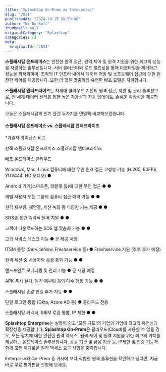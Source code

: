 ```yaml
---
title: "Splashtop On-Prem vs Enterprise"
slug: "7831"
publishedAt: "2024-10-15 08:50:08"
author: "We Do Soft"
thumbnail: null
originalCategory: "Splashtop"
categories: []
meta:
  originalId: "7831"
---
```


**스플래시탑 온프레미스**는 안전한 원격 접근, 원격 제어 및 원격 지원을 위한 최고의 성능을 자랑하는 솔루션입니다. 서버 클러스터와 로드 밸런싱을 통해 다운타임을 제거하고 성능을 최적화하며, 조직의 IT 인프라 내에서 데이터 저장 및 소프트웨어 접근에 대한 완전한 제어를 제공합니다. 또한 더 많은 맞춤화와 유연한 배포 모델을 지원합니다.

**스플래시탑 엔터프라이즈**는 차세대 클라우드 기반의 원격 접근, 지원 및 관리 솔루션으로, 전 세계 데이터 센터를 통한 높은 가용성과 자동 업데이트, 손쉬운 확장성을 제공합니다.

오늘은 스플래시탑의 인기 플랜 두가지를 면밀히 비교해보겠습니다.

#### 스플래시탑 온프레미스 vs. 스플래시탑 엔터프라이즈

*기술자 라이선스 비교

   

항목
스플래시탑 온프레미스
스플래시탑 엔터프라이즈

배포
온프레미스
클라우드

Windows, Mac, Linux 컴퓨터에 대한 무인 원격 접근
고성능 기능 (H.265, 60FPS, YUV444, HD 오디오)
●

Android 기기(스마트폰, 태블릿 등)에 대한 무인 접근
●
●

개별 사용자 또는 그룹의 컴퓨터 접근 예약 가능
●
●

원격 재부팅, 재연결, 세션 녹화 등 다양한 기능 제공
●
●

SOS를 통한 즉각적 원격 지원
●
●

고객이 다운로드하는 SOS 앱 맞춤화 가능
●
●

고급 서비스 데스크 기능
●
곧 제공 예정

ITSM 통합 (ServiceNow, Freshservice 등)
●
Freshservice 지원
(추후 추가 예정)

원격 세션 중 사용자와 음성 통화 가능
●
●

엔드포인트 모니터링 및 관리 기능
●
곧 제공 예정

APK 푸시 설치, 원격 재부팅 등의 다수 행동 가능
●
●

스플래시탑 증강 현실 추가 가능
●
●

단일 로그인 통합 (Okta, Azure AD 등)
●
클라우드 전용

스플래시탑 커넥터, SIEM 로깅 통합, IP 제한
●
●

**Splashtop Enterprise**는 설정이 쉽고 '모든 규모'의 기업과 기업에 최고의 유연성과 확장성을 제공합니다.
**Splashtop On-Prem**은 클라우드(Cloud)를 사용할 수 없을 경우, 모든 장치에 대한 안전한 원격 액세스, 원격 제어 및 원격 지원을 위한 최고의 가치를 제공하는 온프레미스 솔루션입니다.
공공 기관 및 금융 기관 등, IP제한 및 인증 기능과 함께 모든 까다로운 원격 액세스 요구 사항을 충족합니다.

Enterprise와 On-Prem 중 귀사에 보다 적합한 원격 솔루션을 확인하고 싶다면, 지금 바로 무료 평가판을 신청해 보세요.
